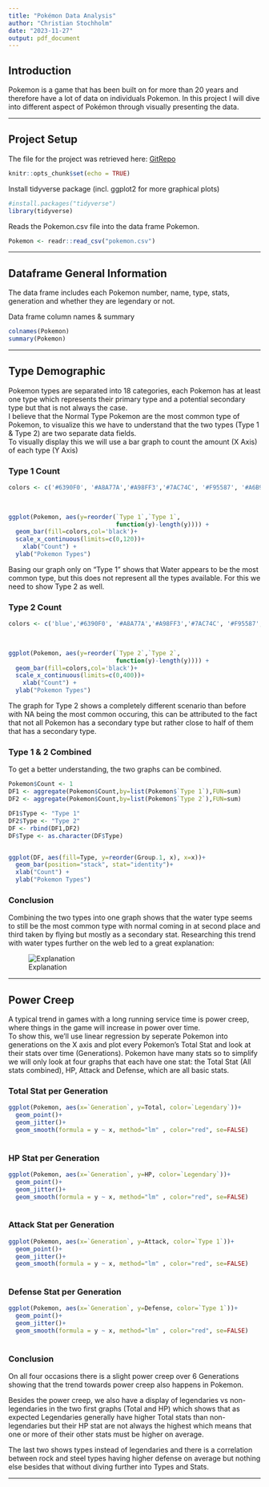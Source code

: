 ```yaml
---
title: "Pokémon Data Analysis"
author: "Christian Stochholm"
date: "2023-11-27"
output: pdf_document
---
```


## Introduction
Pokemon is a game that has been built on for more than 20 years and therefore have a lot of data on individuals Pokemon. In this project I will dive into different aspect of Pokémon through visually presenting the data.

***

## Project Setup
The file for the project was retrieved here:
[GitRepo](https://gist.github.com/armgilles/194bcff35001e7eb53a2a8b441e8b2c6)


<!-- Echoes throughout the document to knit all of it together into a PDF. -->
```r
knitr::opts_chunk$set(echo = TRUE)
```

Install tidyverse package (incl. ggplot2 for more graphical plots)
```r
#install.packages("tidyverse")
library(tidyverse)
```

Reads the Pokemon.csv file into the data frame Pokemon.
```r
Pokemon <- readr::read_csv("pokemon.csv")
```
***

## Dataframe General Information
The data frame includes each Pokemon number, name, type, stats, generation and whether they are legendary or not.

Data frame column names & summary
```r
colnames(Pokemon)
summary(Pokemon)
```
***

## Type Demographic
Pokemon types are separated into 18 categories, each Pokemon has at least one type which represents their primary type and a potential secondary type but that is not always the case.  
I believe that the Normal Type Pokemon are the most common type of Pokemon, to visualize this we have to understand that the two types (Type 1 & Type 2) are two separate data fields.  
To visually display this we will use a bar graph to count the amount (X Axis) of each type (Y Axis)

### Type 1 Count
```r
colors <- c('#6390F0', '#A8A77A','#A98FF3','#7AC74C', '#F95587', '#A6B91A', '#E2BF65', '#EE8130', '#A33EA1', '#B6A136', '#C22E28', '#705746', '#F7D02C', '#6F35FC', '#B7B7CE', '#735797', '#D685AD','#96D9D6')

 
	
ggplot(Pokemon, aes(y=reorder(`Type 1`,`Type 1`,
                              function(y)-length(y)))) +
  geom_bar(fill=colors,col='black')+
  scale_x_continuous(limits=c(0,120))+
    xlab("Count") +
  ylab("Pokemon Types")
```
Basing our graph only on "Type 1" shows that Water appears to be the most common type, but this does not represent all the types available. For this we need to show Type 2 as well.

### Type 2 Count
```r
colors <- c('blue','#6390F0', '#A8A77A','#A98FF3','#7AC74C', '#F95587', '#A6B91A', '#E2BF65', '#EE8130', '#A33EA1', '#B6A136', '#C22E28', '#705746', '#F7D02C', '#6F35FC', '#B7B7CE', '#735797', '#D685AD','#96D9D6')

 
	
ggplot(Pokemon, aes(y=reorder(`Type 2`,`Type 2`,
                              function(y)-length(y)))) +
  geom_bar(fill=colors,col='black')+
  scale_x_continuous(limits=c(0,400))+
    xlab("Count") +
  ylab("Pokemon Types")
```
The graph for Type 2 shows a completely different scenario than before with NA being the most common occuring, this can be attributed to the fact that not all Pokemon has a secondary type but rather close to half of them that has a secondary type.

### Type 1 & 2 Combined
To get a better understanding, the two graphs can be combined.
```r

Pokemon$Count <- 1
DF1 <- aggregate(Pokemon$Count,by=list(Pokemon$`Type 1`),FUN=sum)
DF2 <- aggregate(Pokemon$Count,by=list(Pokemon$`Type 2`),FUN=sum)

DF1$Type <- "Type 1"
DF2$Type <- "Type 2"
DF <- rbind(DF1,DF2)
DF$Type <- as.character(DF$Type)


ggplot(DF, aes(fill=Type, y=reorder(Group.1, x), x=x))+ 
  geom_bar(position="stack", stat="identity")+
  xlab("Count") +
  ylab("Pokemon Types")
```

### Conclusion

Combining the two types into one graph shows that the water type seems to still be the most common type with normal coming in at second place and third taken by flying but mostly as a secondary stat. Researching this trend with water types further on the web led to a great explanation:  

![Explanation](Explanation.png)



***

## Power Creep
A typical trend in games with a long running service time is power creep, where things in the game will increase in power over time.  
To show this, we'll use linear regression by seperate Pokemon into generations on the X axis and plot every Pokemon's Total Stat and look at their stats over time (Generations).  Pokemon have many stats so to simplify we will only look at four graphs that each have one stat: the Total Stat (All stats combined), HP, Attack and Defense, which are all basic stats.

### Total Stat per Generation
```r
ggplot(Pokemon, aes(x=`Generation`, y=Total, color=`Legendary`))+
  geom_point()+
  geom_jitter()+
  geom_smooth(formula = y ~ x, method="lm" , color="red", se=FALSE)
  
```


### HP Stat per Generation
```r
ggplot(Pokemon, aes(x=`Generation`, y=HP, color=`Legendary`))+
  geom_point()+
  geom_jitter()+
  geom_smooth(formula = y ~ x, method="lm" , color="red", se=FALSE)
  
```

### Attack Stat per Generation
```r
ggplot(Pokemon, aes(x=`Generation`, y=Attack, color=`Type 1`))+
  geom_point()+
  geom_jitter()+
  geom_smooth(formula = y ~ x, method="lm" , color="red", se=FALSE)
  
```

### Defense Stat per Generation
```r
ggplot(Pokemon, aes(x=`Generation`, y=Defense, color=`Type 1`))+
  geom_point()+
  geom_jitter()+
  geom_smooth(formula = y ~ x, method="lm" , color="red", se=FALSE)
  
```

### Conclusion
On all four occasions there is a slight power creep over 6 Generations showing that the trend towards power creep also happens in Pokemon.  

Besides the power creep, we also have a display of legendaries vs non-legendaries in the two first graphs (Total and HP) which shows that as expected Legendaries generally have higher Total stats than non-legendaries but their HP stat are not always the highest which means that one or more of their other stats must be higher on average.  

The last two shows types instead of legendaries and there is a correlation between rock and steel types having higher defense on average but nothing else besides that without diving further into Types and Stats.

***



